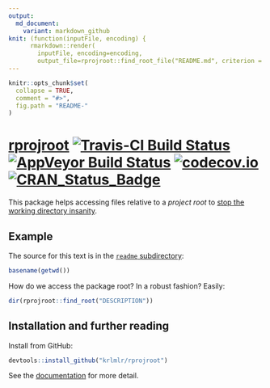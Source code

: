 ```yaml
---
output:
  md_document:
    variant: markdown_github
knit: (function(inputFile, encoding) {
      rmarkdown::render(
        inputFile, encoding=encoding,
        output_file=rprojroot::find_root_file("README.md", criterion = "DESCRIPTION")) })
---
```


<!-- README.md is generated from README.Rmd. Please edit that file -->

```r
knitr::opts_chunk$set(
  collapse = TRUE,
  comment = "#>",
  fig.path = "README-"
)
```

[rprojroot](https://krlmlr.github.io/rprojroot) [![Travis-CI Build Status](https://travis-ci.org/krlmlr/rprojroot.svg?branch=master)](https://travis-ci.org/krlmlr/rprojroot) [![AppVeyor Build Status](https://ci.appveyor.com/api/projects/status/github/krlmlr/rprojroot?branch=master&svg=true)](https://ci.appveyor.com/project/krlmlr/rprojroot) [![codecov.io](https://codecov.io/github/krlmlr/rprojroot/coverage.svg?branch=master)](https://codecov.io/github/krlmlr/rprojroot?branch=master) [![CRAN_Status_Badge](http://www.r-pkg.org/badges/version/rprojroot)](https://cran.r-project.org/package=rprojroot)
=================================================================================================================================================================================================================================================================================================================================================

This package helps accessing files relative to a *project root* to [stop the working directory insanity](https://gist.github.com/jennybc/362f52446fe1ebc4c49f).

## Example

The source for this text is in the [`readme` subdirectory](https://github.com/krlmlr/rprojroot/tree/master/readme):

```r
basename(getwd())
```

How do we access the package root? In a robust fashion? Easily:

```r
dir(rprojroot::find_root("DESCRIPTION"))
```


## Installation and further reading

Install from GitHub:

``` r
devtools::install_github("krlmlr/rprojroot")
```

See the [documentation](http://krlmlr.github.io/rprojroot/articles/rprojroot.html) for more detail.
